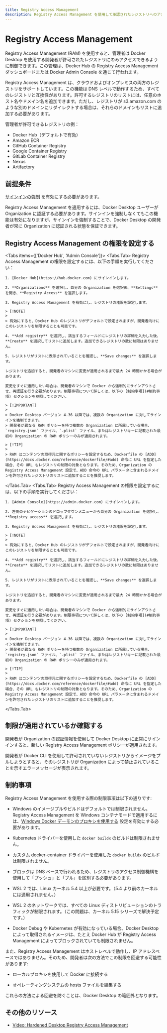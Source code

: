 ```yaml
---
title: Registry Access Management
description: Registry Access Management を使用して承認されたレジストリへのアクセスを制御し、安全な Docker Desktop の利用を実現する
---
```



# Registry Access Management

Registry Access Management (RAM) を使用すると、管理者は Docker Desktop を使用する開発者が許可されたレジストリにのみアクセスできるように制御できます。この管理は、Docker Hub の Registry Access Management ダッシュボードまたは Docker Admin Console を通じて行われます。

Registry Access Management は、クラウドおよびオンプレミスの両方のレジストリをサポートしています。この機能は DNS レベルで動作するため、すべてのレジストリと互換性があります。許可するレジストリのリストには、任意のホスト名やドメイン名を追加できます。ただし、レジストリが s3.amazon.com のような別のドメインにリダイレクトする場合は、それらのドメインもリストに追加する必要があります。

管理者が許可できるレジストリの例：

- Docker Hub（デフォルトで有効）
- Amazon ECR
- GitHub Container Registry
- Google Container Registry
- GitLab Container Registry
- Nexus
- Artifactory

## 前提条件

[サインインの強制](/docker-security-ja/for-admins/enforce-sign-in) を有効にする必要があります。

Registry Access Management を適用するには、Docker Desktop ユーザーが Organization に認証する必要があります。サインインを強制しなくてもこの機能は有効になりますが、サインインを強制することで、Docker Desktop の開発者が常に Organization に認証される状態を保証できます。

## Registry Access Management の権限を設定する

<Tabs items={['Docker Hub', 'Admin Console']}>
  <Tabs.Tab>
    Registry Access Management の権限を設定するには、以下の手順を実行してください：

    1. [Docker Hub](https://hub.docker.com) にサインインします。

    2. **Organizations** を選択し、自分の Organization を選択後、**Settings** を開き、**Registry Access** を選択します。

    3. Registry Access Management を有効にし、レジストリの権限を設定します。

    > [!NOTE]
    >
    > 有効にすると、Docker Hub のレジストリがデフォルトで設定されますが、開発者向けにこのレジストリを制限することも可能です。

    4. **Add registry** を選択し、該当するフィールドにレジストリの詳細を入力した後、**Create** を選択してリストに追加します。追加できるレジストリの数に制限はありません。

    5. レジストリがリストに表示されていることを確認し、**Save changes** を選択します。

    レジストリを追加すると、開発者のマシンに変更が適用されるまで最大 24 時間かかる場合があります。

    変更をすぐに適用したい場合は、開発者のマシンで Docker から強制的にサインアウトさせ、再認証を行う必要があります。制限事項について詳しくは、以下の [制約事項](#制約事項) セクションを参照してください。

    > [!IMPORTANT]
    >
    > Docker Desktop バージョン 4.36 以降では、複数の Organization に対してサインインを強制できます。
    > 開発者が異なる RAM ポリシーを持つ複数の Organization に所属している場合、`registry.json` ファイル、`.plist` ファイル、またはレジストリキーに記載された最初の Organization の RAM ポリシーのみが適用されます。

    > [!TIP]
    >
    > RAM はコンテンツの取得元に関するポリシーを設定するため、Dockerfile の [ADD](https://docs.docker.com/reference/dockerfile/#add) 命令に URL を指定した場合、その URL もレジストリの制限の対象となります。そのため、Organization の Registry Access Management 設定で、ADD 命令の URL パラメータに含まれるドメインを許可されたレジストリのリストに追加することを推奨します。
  </Tabs.Tab>
  <Tabs.Tab>
    Registry Access Management の権限を設定するには、以下の手順を実行してください：

    1. [Admin Console](https://admin.docker.com) にサインインします。

    2. 左側のナビゲーションのドロップダウンメニューから自分の Organization を選択し、**Registry access** を選択します。

    3. Registry Access Management を有効にし、レジストリの権限を設定します。

    > [!NOTE]
    >
    > 有効にすると、Docker Hub のレジストリがデフォルトで設定されますが、開発者向けにこのレジストリを制限することも可能です。

    4. **Add registry** を選択し、該当するフィールドにレジストリの詳細を入力した後、**Create** を選択してリストに追加します。追加できるレジストリの数に制限はありません。

    5. レジストリがリストに表示されていることを確認し、**Save changes** を選択します。

    レジストリを追加すると、開発者のマシンに変更が適用されるまで最大 24 時間かかる場合があります。

    変更をすぐに適用したい場合は、開発者のマシンで Docker から強制的にサインアウトさせ、再認証を行う必要があります。制限事項について詳しくは、以下の [制約事項](#制約事項) セクションを参照してください。

    > [!IMPORTANT]
    >
    > Docker Desktop バージョン 4.36 以降では、複数の Organization に対してサインインを強制できます。
    > 開発者が異なる RAM ポリシーを持つ複数の Organization に所属している場合、`registry.json` ファイル、`.plist` ファイル、またはレジストリキーに記載された最初の Organization の RAM ポリシーのみが適用されます。

    > [!TIP]
    >
    > RAM はコンテンツの取得元に関するポリシーを設定するため、Dockerfile の [ADD](https://docs.docker.com/reference/dockerfile/#add) 命令に URL を指定した場合、その URL もレジストリの制限の対象となります。そのため、Organization の Registry Access Management 設定で、ADD 命令の URL パラメータに含まれるドメインを許可されたレジストリのリストに追加することを推奨します。
  </Tabs.Tab>
</Tabs>

## 制限が適用されているか確認する

開発者が Organization の認証情報を使用して Docker Desktop に正常にサインインすると、新しい Registry Access Management ポリシーが適用されます。

開発者が Docker CLI を使用して許可されていないレジストリからイメージをプルしようとすると、そのレジストリが Organization によって禁止されていることを示すエラーメッセージが表示されます。

## 制約事項

Registry Access Management を使用する際の制限事項は以下の通りです:

- Windows のイメージプルやビルドはデフォルトでは制限されません。Registry Access Management を Windows コンテナモードで適用するには、[Windows Docker デーモンのプロキシを使用する](https://docs.docker.com/desktop/settings-and-maintenance/settings/#proxies) 設定を有効にする必要があります。

- Kubernetes ドライバーを使用した `docker buildx` のビルドは制限されません。

- カスタム docker-container ドライバーを使用した `docker buildx` のビルドは制限されません。

- ブロックは DNS ベースで行われるため、レジストリのアクセス制御機構を使用して「プッシュ」と「プル」を区別する必要があります。

- WSL 2 では、Linux カーネル 5.4 以上が必要です。（5.4 より前のカーネルには適用されません。）

- WSL 2 のネットワークでは、すべての Linux ディストリビューションのトラフィックが制限されます。（この問題は、カーネル 5.15 シリーズで解決予定です。）

- Docker Debug や Kubernetes が有効になっている場合、Docker Desktop によって取得されるイメージは、たとえ Docker Hub が Registry Access Management によってブロックされていても制限されません。

また、Registry Access Management はホストレベルで動作し、IP アドレスベースではありません。そのため、開発者は次の方法でこの制限を回避する可能性があります:

- ローカルプロキシを使用して Docker に接続する

- オペレーティングシステムの hosts ファイルを編集する

これらの方法による回避を防ぐことは、Docker Desktop の範囲外となります。

## その他のリソース

- [Video: Hardened Desktop Registry Access Management](https://www.youtube.com/watch?v=l9Z6WJdJC9A)
